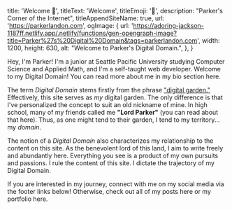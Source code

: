 
  title: 'Welcome 👋',
  titleText: 'Welcome',
  titleEmoji: '👋',
  description: "Parker's Corner of the Internet",
  titleAppendSiteName: true,
  url: 'https://parkerlandon.com',
  ogImage: {
    url:
      'https://adoring-jackson-1187ff.netlify.app/.netlify/functions/gen-opengraph-image?title=Parker%27s%20Digital%20Domain&tags=parkerlandon.com',
    width: 1200,
    height: 630,
    alt: "Welcome to Parker's Digital Domain.",
  },
}

Hey, I'm Parker! I'm a junior at Seattle Pacific University studying Computer Science and Applied Math, and I'm a self-taught web developer. Welcome to my Digital Domain! You can read more about me in my bio section <Link href="/bio">here</Link>.

The term _Digital Domain_ stems firstly from the phrase ["digital garden."](https://joelhooks.com/digital-garden) Effectively, this site serves as _my_ digital garden. The only difference is that I've personalized the concept to suit an old nickname of mine. In high school, many of my friends called me **"Lord Parker"** (you can read about that <Link href="/posts/personal/the-origin-of-lord-parker">here</Link>). Thus, as one might tend to their garden, I tend to my territory... my _domain_.

The notion of a _Digital Domain_ also characterizes my relationship to the content on this site. As the benevolent lord of this land, I aim to write freely and abundantly here. Everything you see is a product of my own pursuits and passions. I rule the content of this site. I dictate the trajectory of my Digital Domain.

If you are interested in my journey, connect with me on my social media via the footer links below! Otherwise, check out <Link href="/list">all of my posts here</Link> or <Link href="/portfolio">my portfolio here</Link>.

